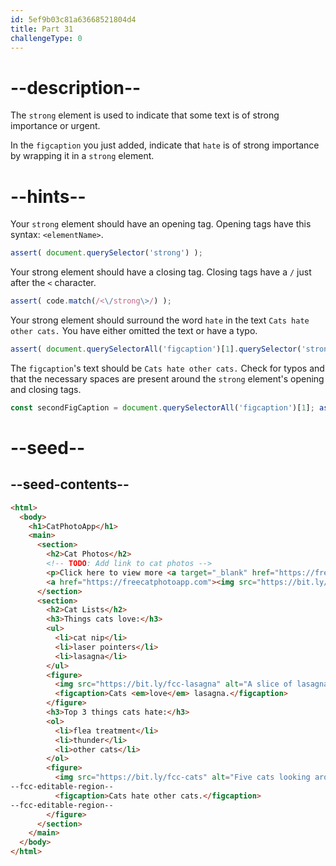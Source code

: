 ```yaml
---
id: 5ef9b03c81a63668521804d4
title: Part 31
challengeType: 0
---
```


# --description--

The `strong` element is used to indicate that some text is of strong importance or urgent.

In the `figcaption` you just added, indicate that `hate` is of strong importance by wrapping it in a `strong` element.

# --hints--

Your `strong` element should have an opening tag. Opening tags have this syntax: `<elementName>`.

```js
assert( document.querySelector('strong') );
```

Your strong element should have a closing tag. Closing tags have a `/` just after the `<` character.

```js
assert( code.match(/<\/strong\>/) );
```

Your strong element should surround the word `hate` in the text `Cats hate other cats.` You have either omitted the text or have a typo.

```js
assert( document.querySelectorAll('figcaption')[1].querySelector('strong').innerText.toLowerCase() === 'hate' );
```

The `figcaption`'s text should be `Cats hate other cats.` Check for typos and that the necessary spaces are present around the `strong` element's opening and closing tags.

```js
const secondFigCaption = document.querySelectorAll('figcaption')[1]; assert( secondFigCaption && secondFigCaption.innerText.replace(/\s+/gi, ' ').trim().match(/cats hate other cats\.?/i) );
```

# --seed--

## --seed-contents--

```html
<html>
  <body>
    <h1>CatPhotoApp</h1>
    <main>
      <section>
        <h2>Cat Photos</h2>
        <!-- TODO: Add link to cat photos -->
        <p>Click here to view more <a target="_blank" href="https://freecatphotoapp.com">cat photos</a>.</p>
        <a href="https://freecatphotoapp.com"><img src="https://bit.ly/fcc-relaxing-cat" alt="A cute orange cat lying on its back."></a>
      </section>
      <section>
        <h2>Cat Lists</h2>
        <h3>Things cats love:</h3>
        <ul>
          <li>cat nip</li>
          <li>laser pointers</li>
          <li>lasagna</li>
        </ul>
        <figure>
          <img src="https://bit.ly/fcc-lasagna" alt="A slice of lasagna on a plate.">
          <figcaption>Cats <em>love</em> lasagna.</figcaption>  
        </figure>
        <h3>Top 3 things cats hate:</h3>
        <ol>
          <li>flea treatment</li>
          <li>thunder</li>
          <li>other cats</li>
        </ol>
        <figure>
          <img src="https://bit.ly/fcc-cats" alt="Five cats looking around a field.">
--fcc-editable-region--
          <figcaption>Cats hate other cats.</figcaption>  
--fcc-editable-region--
        </figure>
      </section>
    </main>
  </body>
</html>
```

